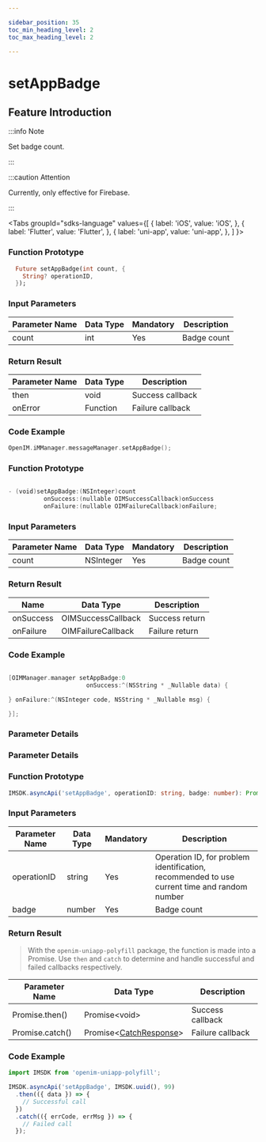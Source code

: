 ```yaml
---

sidebar_position: 35
toc_min_heading_level: 2
toc_max_heading_level: 2

---
```


# setAppBadge

## Feature Introduction

:::info Note

Set badge count.

:::

:::caution Attention

Currently, only effective for Firebase.

:::

<Tabs
groupId="sdks-language"
values={[
{ label: 'iOS', value: 'iOS', },
{ label: 'Flutter', value: 'Flutter', },
{ label: 'uni-app', value: 'uni-app', },
]
}>

<TabItem value="Flutter">

### Function Prototype

```dart showLineNumbers
  Future setAppBadge(int count, {
    String? operationID,
  });
```

### Input Parameters

| Parameter Name | Data Type | Mandatory | Description     |
| -------------- | --------- | --------- | --------------- |
| count          | int      | Yes       | Badge count     |

### Return Result

| Parameter Name | Data Type | Description     |
| -------------- | --------- | --------------- |
| then           | void      | Success callback |
| onError        | Function  | Failure callback |

### Code Example

```swift showLineNumbers
OpenIM.iMManager.messageManager.setAppBadge();
```

</TabItem>

<TabItem value="iOS">

### Function Prototype

```swift showLineNumbers

- (void)setAppBadge:(NSInteger)count
          onSuccess:(nullable OIMSuccessCallback)onSuccess
          onFailure:(nullable OIMFailureCallback)onFailure;

```

### Input Parameters

| Parameter Name | Data Type  | Mandatory | Description |
| -------------- | ---------- | --------- | ----------- |
| count          | NSInteger | Yes       | Badge count |

### Return Result

| Name      | Data Type         | Description |
| --------- | ----------------- | ----------- |
| onSuccess | OIMSuccessCallback | Success return |
| onFailure | OIMFailureCallback | Failure return |

### Code Example

```swift showLineNumbers

[OIMManager.manager setAppBadge:0
                      onSuccess:^(NSString * _Nullable data) {

} onFailure:^(NSInteger code, NSString * _Nullable msg) {

}];

```

</TabItem>

<TabItem value="Android">

### Parameter Details

</TabItem>

<TabItem value="Web">

### Parameter Details

</TabItem>

<TabItem value="uni-app">

### Function Prototype

```ts showLineNumbers
IMSDK.asyncApi('setAppBadge', operationID: string, badge: number): Promise<void>
```

### Input Parameters

| Parameter Name | Data Type | Mandatory | Description                                          |
| -------------- | --------- | --------- | ---------------------------------------------------- |
| operationID    | string    | Yes       | Operation ID, for problem identification, recommended to use current time and random number |
| badge          | number    | Yes       | Badge count                                          |

### Return Result

> With the `openim-uniapp-polyfill` package, the function is made into a Promise. Use `then` and `catch` to determine and handle successful and failed callbacks respectively.

| Parameter Name | Data Type                                        | Description     |
| -------------- | ------------------------------------------------- | --------------- |
| Promise.then() | Promise<void\>                                    | Success callback |
| Promise.catch()| Promise<[CatchResponse](/class/response.mdx)\> | Failure callback |

### Code Example

```js showLineNumbers
import IMSDK from 'openim-uniapp-polyfill';

IMSDK.asyncApi('setAppBadge', IMSDK.uuid(), 99)
  .then(({ data }) => {
    // Successful call
  })
  .catch(({ errCode, errMsg }) => {
    // Failed call
  });
```

</TabItem>

</Tabs>